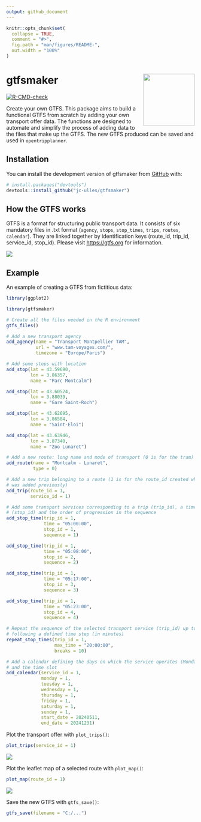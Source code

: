 ```yaml
---
output: github_document
---
```


<!-- README.md is generated from README.Rmd. Please edit that file -->

```r
knitr::opts_chunk$set(
  collapse = TRUE,
  comment = "#>",
  fig.path = "man/figures/README-",
  out.width = "100%"
)
```

# gtfsmaker <img src="man/figures/logo.png" align="right" width="138"/>

<!-- badges: start -->

[![R-CMD-check](https://github.com/jc-ulles/gtfsmaker/actions/workflows/R-CMD-check.yaml/badge.svg)](https://github.com/jc-ulles/gtfsmaker/actions/workflows/R-CMD-check.yaml)

<!-- badges: end -->

Create your own GTFS. This package aims to build a functional GTFS from scratch by adding your own transport offer data. The functions are designed to automate and simplify the process of adding data to the files that make up the GTFS. The new GTFS produced can be saved and used in `opentripplanner`.

## Installation

You can install the development version of gtfsmaker from [GitHub](https://github.com/) with:

``` r
# install.packages("devtools")
devtools::install_github("jc-ulles/gtfsmaker")
```
## How the GTFS works

GTFS is a format for structuring public transport data. It consists of six mandatory files in .txt format (`agency`, `stops`, `stop_times`, `trips`, `routes`, `calendar`). They are linked together by identification keys (route_id, trip_id, service_id, stop_id). Please visit [https://gtfs.org](https://gtfs.org) for information.

<img src='man/figures/id_GTFS.png'/>

## Example

An example of creating a GTFS from fictitious data:

```r
library(ggplot2)
```

```r
library(gtfsmaker)

# Create all the files needed in the R environment
gtfs_files()

# Add a new transport agency
add_agency(name = "Transport Montpellier TAM",
           url = "www.tam-voyages.com/",
           timezone = "Europe/Paris")

# Add some stops with location
add_stop(lat = 43.59690,
         lon = 3.86357,
         name = "Parc Montcalm")

add_stop(lat = 43.60524,
         lon = 3.88039,
         name = "Gare Saint-Roch")

add_stop(lat = 43.62695,
         lon = 3.86584,
         name = "Saint-Eloi")

add_stop(lat = 43.63946,
         lon = 3.87340,
         name = "Zoo Lunaret")

# Add a new route: long name and mode of transport (0 is for the tram)
add_route(name = "Montcalm - Lunaret",
          type = 0)

# Add a new trip belonging to a route (1 is for the route_id created when the route
# was added previously)
add_trip(route_id = 1,
         service_id = 1)

# Add some transport services corresponding to a trip (trip_id), a timetable, a stop
# (stop_id) and the order of progression in the sequence
add_stop_time(trip_id = 1,
              time = "05:00:00",
              stop_id = 1,
              sequence = 1)

add_stop_time(trip_id = 1,
              time = "05:08:00",
              stop_id = 2,
              sequence = 2)

add_stop_time(trip_id = 1,
              time = "05:17:00",
              stop_id = 3,
              sequence = 3)

add_stop_time(trip_id = 1,
              time = "05:23:00",
              stop_id = 4,
              sequence = 4)

# Repeat the sequence of the selected transport service (trip_id) up to a maximum time,
# following a defined time step (in minutes)
repeat_stop_times(trip_id = 1,
                  max_time = "20:00:00",
                  breaks = 10)

# Add a calendar defining the days on which the service operates (Monday to Sunday)
# and the time slot
add_calendar(service_id = 1,
             monday = 1,
             tuesday = 1,
             wednesday = 1,
             thursday = 1,
             friday = 1,
             saturday = 1,
             sunday = 1,
             start_date = 20240511,
             end_date = 20241231)
```

Plot the transport offer with `plot_trips()`:
```r
plot_trips(service_id = 1)
```

<img src='man/figures/plot_example.png'/>

Plot the leaflet map of a selected route with `plot_map()`:
```r
plot_map(route_id = 1)
```

<img src='man/figures/Leaflet_example.png'/>

Save the new GTFS with `gtfs_save()`:
```r
gtfs_save(filename = "C:/...")
```
